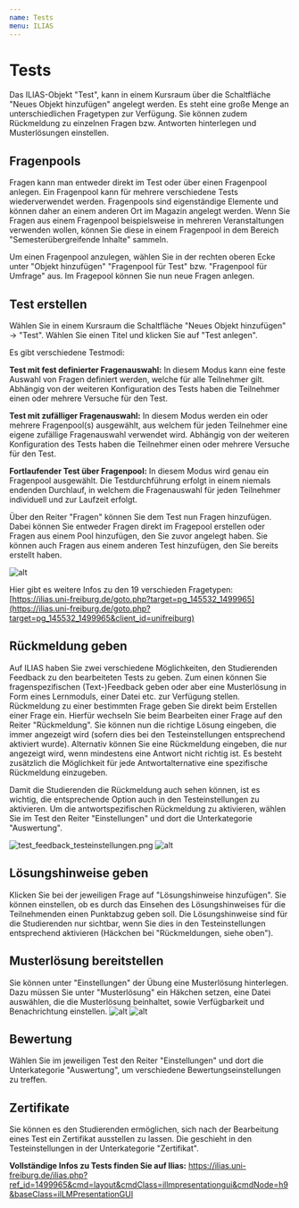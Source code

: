 ---
name: Tests
menu: ILIAS
---

# Tests
Das ILIAS-Objekt "Test", kann in einem Kursraum über die Schaltfläche "Neues Objekt hinzufügen" angelegt werden.
Es steht eine große Menge an unterschiedlichen Fragetypen zur Verfügung. Sie können zudem Rückmeldung zu einzelnen Fragen bzw. Antworten hinterlegen und Musterlösungen einstellen.

## Fragenpools
Fragen kann man entweder direkt im Test oder über einen Fragenpool anlegen. Ein Fragenpool kann für mehrere verschiedene Tests wiederverwendet werden.
Fragenpools sind eigenständige Elemente und können daher an einem anderen Ort im Magazin angelegt werden. Wenn Sie Fragen aus einem Fragenpool beispielsweise in mehreren Veranstaltungen verwenden wollen, können Sie diese in einem Fragenpool in dem Bereich "Semesterübergreifende Inhalte" sammeln.

Um einen Fragenpool anzulegen, wählen Sie in der rechten oberen Ecke unter "Objekt hinzufügen" "Fragenpool für Test" bzw. "Fragenpool für Umfrage" aus.
Im Fragepool können Sie nun neue Fragen anlegen.

## Test erstellen
Wählen Sie in einem Kursraum die Schaltfläche "Neues Objekt hinzufügen" -> "Test".
Wählen Sie einen Titel und klicken Sie auf "Test anlegen".

Es gibt verschiedene Testmodi:

**Test mit fest definierter Fragenauswahl:**
In diesem Modus kann eine feste Auswahl von Fragen definiert werden, welche für alle Teilnehmer gilt. Abhängig von der weiteren Konfiguration des Tests haben die Teilnehmer einen oder mehrere Versuche für den Test.

**Test mit zufälliger Fragenauswahl:**
In diesem Modus werden ein oder mehrere Fragenpool(s) ausgewählt, aus welchem für jeden Teilnehmer eine eigene zufällige Fragenauswahl verwendet wird. Abhängig von der weiteren Konfiguration des Tests haben die Teilnehmer einen oder mehrere Versuche für den Test.

**Fortlaufender Test über Fragenpool:**
In diesem Modus wird genau ein Fragenpool ausgewählt. Die Testdurchführung erfolgt in einem niemals endenden Durchlauf, in welchem die Fragenauswahl für jeden Teilnehmer individuell und zur Laufzeit erfolgt.

Über den Reiter "Fragen" können Sie dem Test nun Fragen hinzufügen. Dabei können Sie entweder Fragen direkt im Fragepool erstellen oder Fragen aus einem Pool hinzufügen, den Sie zuvor angelegt haben. Sie können auch Fragen aus einem anderen Test hinzufügen, den Sie bereits erstellt haben.

![alt](https://ilias.uni-freiburg.de/data/unifreiburg/mobs/mm_1551601/Test_Fragetypen.png)

Hier gibt es weitere Infos zu den 19 verschieden Fragetypen: [https://ilias.uni-freiburg.de/goto.php?target=pg_145532_1499965](https://ilias.uni-freiburg.de/goto.php?target=pg_145532_1499965&client_id=unifreiburg)

## Rückmeldung geben
Auf ILIAS haben Sie zwei verschiedene Möglichkeiten, den Studierenden Feedback zu den bearbeiteten Tests zu geben. Zum einen können Sie fragenspezifischen (Text-)Feedback geben oder aber eine Musterlösung in Form eines Lernmoduls, einer Datei etc. zur Verfügung stellen.
Rückmeldung zu einer bestimmten Frage geben Sie direkt beim Erstellen einer Frage ein. Hierfür wechseln Sie beim Bearbeiten einer Frage auf den Reiter "Rückmeldung".
Sie können nun die richtige Lösung eingeben, die immer angezeigt wird (sofern dies bei den Testeinstellungen entsprechend aktiviert wurde). Alternativ können Sie eine Rückmeldung eingeben, die nur angezeigt wird, wenn mindestens eine Antwort nicht richtig ist. Es besteht zusätzlich die Möglichkeit für jede Antwortalternative eine spezifische Rückmeldung einzugeben.

Damit die Studierenden die Rückmeldung auch sehen können, ist es wichtig, die entsprechende Option auch in den Testeinstellungen zu aktivieren.
Um die antwortspezifischen Rückmeldung zu aktivieren, wählen Sie im Test den Reiter "Einstellungen" und dort die Unterkategorie "Auswertung".

![test_feedback_testeinstellungen.png](https://ilias.uni-freiburg.de/data/unifreiburg/mobs/mm_1552023/test_feedback_testeinstellungen.png?il_wac_token=a65d0380cf548f07797e8cd86f63596a5f903a0e&il_wac_ttl=3&il_wac_ts=1586540566)
![alt](https://ilias.uni-freiburg.de/data/unifreiburg/mobs/mm_1552059/test_feedback_testeinstellungen_4.png?il_wac_token=ad80db2f1bb08a14d0df306a74d574fb488aa48b&il_wac_ttl=3&il_wac_ts=1586540769)

## Lösungshinweise geben
Klicken Sie bei der jeweiligen Frage auf "Lösungshinweise hinzufügen".
Sie können einstellen, ob es durch das Einsehen des Lösungshinweises für die Teilnehmenden einen Punktabzug geben soll.
Die Lösungshinweise sind für die Studierenden nur sichtbar, wenn Sie dies in den Testeinstellungen entsprechend aktivieren (Häckchen bei "Rückmeldungen, siehe oben").

## Musterlösung bereitstellen
Sie können unter "Einstellungen" der Übung eine Musterlösung hinterlegen.
Dazu müssen Sie unter "Musterlösung" ein Häkchen setzen, eine Datei auswählen, die die Musterlösung beinhaltet, sowie Verfügbarkeit und Benachrichtung einstellen.
![alt](https://ilias.uni-freiburg.de/data/unifreiburg/mobs/mm_1559677/Musterloesung_Einstellungen.png?il_wac_token=979aa47f3e2392aa574db1f4090e343531d36fc7&il_wac_ttl=3&il_wac_ts=1586541235)
![alt](https://ilias.uni-freiburg.de/data/unifreiburg/mobs/mm_1559671/Musterloesung.png?il_wac_token=a63ed956937a0019d6cc3f7c254e38ba35603245&il_wac_ttl=3&il_wac_ts=1586541554)
## Bewertung
Wählen Sie im jeweiligen Test den Reiter "Einstellungen" und dort die Unterkategorie "Auswertung", um verschiedene Bewertungseinstellungen zu treffen.

## Zertifikate
Sie können es den Studierenden ermöglichen, sich nach der Bearbeitung eines Test ein Zertifikat ausstellen zu lassen.
Die geschieht in den Testeinstellungen in der Unterkategorie "Zertifikat".

**Vollständige Infos zu Tests finden Sie auf Ilias:** https://ilias.uni-freiburg.de/ilias.php?ref_id=1499965&cmd=layout&cmdClass=illmpresentationgui&cmdNode=h9&baseClass=ilLMPresentationGUI